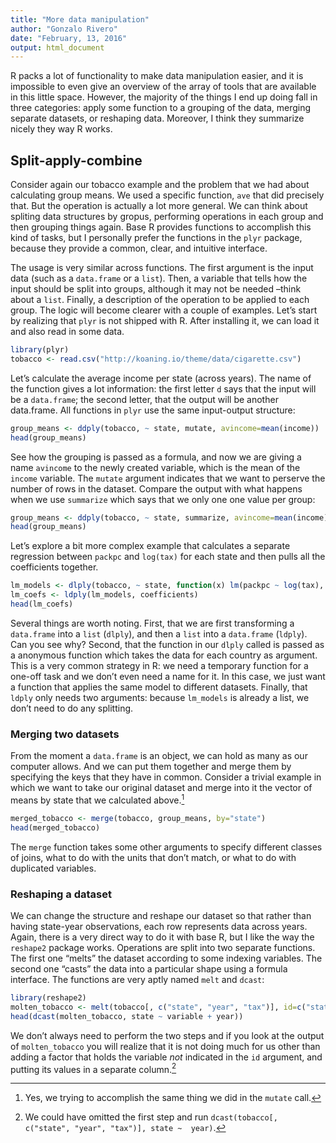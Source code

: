 ```yaml
---
title: "More data manipulation"
author: "Gonzalo Rivero"
date: "February, 13, 2016"
output: html_document
---
```


R packs a lot of functionality to make data manipulation easier, and it is impossible to even give an overview of the array of tools that are available in this little space. However, the majority of the things I end up doing fall in three categories: apply some function to a grouping of the data, merging separate datasets, or reshaping data. Moreover, I think they summarize nicely they way R works.

## Split-apply-combine

Consider again our tobacco example and the problem that we had about calculating group means. We used a specific function, `ave` that did precisely that. But the operation is actually a lot more general. We can think about spliting data structures by gropus, performing operations in each group and then grouping things again. Base R provides functions to accomplish this kind of tasks, but I personally prefer the functions in the `plyr` package, because they provide a common, clear, and intuitive interface.
 
The usage is very similar across functions. The first argument is the input data (such as a `data.frame` or a `list`). Then, a variable that tells how the input should be split into groups, although it may not be needed --think about a `list`. Finally, a description of the operation to be applied to each group. The logic will become clearer with a couple of examples. Let's start by realizing that `plyr` is not shipped with R. After installing it, we can load it and also read in some data.

```r
library(plyr)
tobacco <- read.csv("http://koaning.io/theme/data/cigarette.csv")
```

Let's calculate the average income per state (across years). The name of the function gives a lot information: the first letter `d` says that the input will be a `data.frame`; the second letter, that the output will be another data.frame. All functions in `plyr` use the same input-output structure:

```r
group_means <- ddply(tobacco, ~ state, mutate, avincome=mean(income))
head(group_means)
```

See how the grouping is passed as a formula, and now we are giving a name `avincome` to the newly created variable, which is the mean of the `income` variable. The `mutate` argument indicates that we want to perserve the number of rows in the dataset. Compare the output with what happens when we use `summarize` which says that we only one one value per group:

```r
group_means <- ddply(tobacco, ~ state, summarize, avincome=mean(income))
head(group_means)
```

Let's explore a bit more complex example that calculates a separate regression between `packpc` and `log(tax)` for each state and then pulls all the coefficients together.

```r
lm_models <- dlply(tobacco, ~ state, function(x) lm(packpc ~ log(tax), data=x))
lm_coefs <- ldply(lm_models, coefficients)
head(lm_coefs)
```

Several things are worth noting. First, that we are first transforming a `data.frame` into a `list` (`dlply`), and then a `list` into a `data.frame` (`ldply`). Can you see why? Second, that the function in our `dlply` called is passed as a anonymous function which takes the data for each country as argument. This is a very common strategy in R: we need a temporary function for a one-off task and we don't even need a name for it. In this case, we just want a function that applies the same model to different datasets. Finally, that `ldply` only needs two arguments: because `lm_models` is already a list, we don't need to do any splitting.

### Merging two datasets

From the moment a `data.frame` is an object, we can hold as many as our computer allows. And we can put them together and merge
them by specifying the keys that they have in common. Consider a trivial example in which we want to take our original dataset and merge into it the vector of means by state that we calculated above.[^1]

[^1]: Yes, we trying to accomplish the same thing we did in the `mutate` call.

```r
merged_tobacco <- merge(tobacco, group_means, by="state")
head(merged_tobacco)
```

The `merge` function takes some other arguments to specify different classes of joins, what to do with the units that don't match, or what to do with duplicated variables. 

### Reshaping a dataset

We can change the structure and reshape our dataset so that rather than having state-year observations, each row represents data across years. Again, there is a very direct way to do it with base R, but I like the way the `reshape2` package works. Operations are split into two separate functions. The first one "melts" the dataset according to some indexing variables. The second one "casts" the data into a particular shape using a formula interface. The functions are very aptly named `melt` and `dcast`:

```r
library(reshape2)
molten_tobacco <- melt(tobacco[, c("state", "year", "tax")], id=c("state", "year"))
head(dcast(molten_tobacco, state ~ variable + year))
```

We don't always need to perform the two steps and if you look at the output of `molten_tobacco` you will realize that it is not doing much for us other than adding a factor that holds the variable _not_ indicated in the `id` argument, and putting its values in a separate column.[^2]

[^2]: We could have omitted the first step and run `dcast(tobacco[, c("state", "year", "tax")], state ~  year)`.

